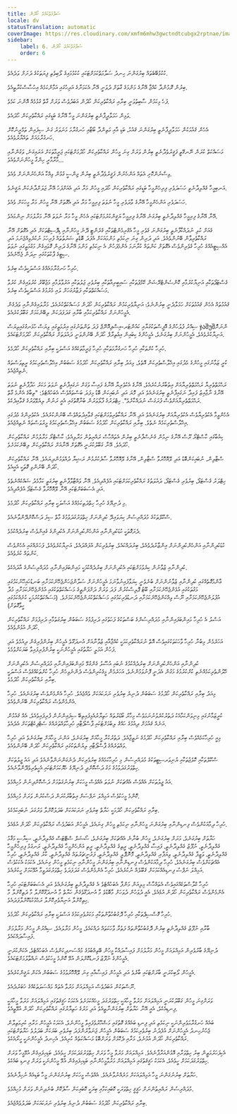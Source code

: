 ```yaml
---
title: ސަލާމަތްކަމުގެ ހޯދުން
locale: dv
statusTranslation: automatic
coverImage: https://res.cloudinary.com/xmfm6mhw3gwctndtcubgx2rptnae/image/upload/v1740337243/small_cover_educacion_fundamental_a051170f1c.webp
sidebar:
    label: 6. ސަލާމަތްކަމުގެ ހޯދުން
    order: 6
---
```

ކުކުޅުބޭބެތައް ބިރުގަންނަ ހިނދު ސަލާމަތްކަމަށްޓަކައި ކުކުޅުމައިގެ ލޯބިވެތި ފިޔަތަކުގެ ދަށަށް ވަދެއެވެ.

ބިރުން ރޮމުންދާ ކުއްޖާ އޭނާގެ މަންމަގެ ގާތަށް ދުވަނީ އޭނާ އެކަމަނާގެ އަރިހުގައި އަމާންކަމެއް އިހުސާސްކުރާތީއެވެ.

ފަހެ މިކަމުން ސާބިތުވަނީ ބިރާއި ރައްކާތެރިކަން ހޯދުން އަބަދުވެސް ވަރަށް ގާތް ގުޅުމެއް އޮންނަ ކަމެވެ.

ވަޅިން ހަމަލާދީފާނެތީ ބިރުގަންނަ މީހާ އޭނާގެ ބަޑީގައި ރައްކާތެރިކަން ހޯދައެވެ.

އެހެން ޤައުމަކުން ހަމަލާދީފާނެތީ ބިރުގަންނަ ޤައުމު، ބަޑި އާއި މަތިންދާ ބޯޓާއި ހަނގުރާމަ މަނަވަރު ގަނެ ސިފައިން ތަމްރީނުކޮށް ހަނގުރާމައަށް ތައްޔާރުވެއެވެ.

މަސައްކަތް ކުރަން ނޭނގޭތީ ފަޤީރުވެދާނެތީ ބިރުން ވަރަށް ގިނަ މީހުން ރައްކާތެރިކަން ހޯދުމަށްޓަކައި ޖަރީމާތަކަށް އަރައިގަނެ، ވަގުންނާއި މާރާމާރީ ހިންގާ މީހުންނަށްވެއެވެ...

ވިސްނުންކޮށި އެތައް އަންހެނުން ފަޤީރުވެދާނެތީ ބިރުން ޖިންސީ ގުޅުން ވިއްކާ އަންހެނުންނަށް ވެއެވެ.

އަނބިމީހާ ގެއްލިދާނެތީ ހަސަދަވެރި ފިރިހެންމީހާ ބަޑީގައި ރައްކާތެރިކަން ހޯދައި މީހުން މަރާ އަދި އެއަށްފަހު އޭނާ ޖަލަށްދާނެކަން ޔަޤީނެވެ.

ހަސަދަވެރި އަންހެންމީހާ އޭނާގެ ވާދަވެރި މީހާ ނުވަތަ ފިރިމީހާ މަރާ އަދި އެގޮތަށް އޭނާ މީހުން މަރާ މީހަކަށް ވެއެވެ.

އޭނާ އޭނާގެ ފިރިމީހާ ގެއްލިދާނެތީ ބިރުގަނެ އޭނާގެ ފިރިމީހާ ޔަޤީންކުރުމަށްޓަކައި އެހެން މީހާ މަރާ ނުވަތަ އޭނާ މަރާލުމަށް ނިންމައެވެ.

ގެއަށް ކުލި ނުދައްކާފާނެތީ ބިރުގަންނަ ގެވެރި މީހާ އެގްރިމެންޓްތަކާއި ގެރެންޓީ ދޭނެ މީހުންނާއި ޑިޕޮސިޓްތަކަށް އެދި އެގޮތަށް އޭނާ ރައްކާތެރިވާން ބޭނުންވެއެވެ. އަދި ދަރިން ގިނަ ނިކަމެތި މަންމައަކަށް އެފަދަ ބޮޑެތި ޝަރުތުތައް ފުރިހަމަ ނުކުރެވިއްޖެނަމަ އަދި އެއްސިޓީއެއްގެ ހުރިހާ ގެވެރިންވެސް އެގޮތަށް ކަންތައް ކުރާނަމަ އެންމެފަހުން އެ ނިކަމެތި މަންމަ އޭނާގެ ދަރިން ގޮވައިގެން މަގުމަތީގައި ނުވަތަ ސިޓީގެ ޕާކުތަކުގައި ނިދަން ޖެހޭނެއެވެ.

ހުރިހާ ހަނގުރާމައެއްގެ އަސްލަކީވެސް ބިރެވެ.

ގެސްޓަޕޯތަކާއި އަނިޔާކުރުމާއި ކޮންސެންޓްރޭޝަން ކޭމްޕުތަކާއި ސައިބީރިއާތަކާއި ބިރުވެރި ޖަލުތަކާއި އަރުވާލުމާއި މަޖުބޫރު ކުރުވައިގެން ކުރުވާ މަސައްކަތްތަކާއި ފަޒާރުގަހަށް ލައި މެރުމުގެ އަސްލަކީވެސް ބިރެވެ.

ޤައުމުތައް އެހެން ޤައުމުތަކަށް ހަމަލާދެނީ ބިރުންނެވެ؛ އަނިޔާވެރިކަމުން ރައްކާތެރިކަން ހޯދަން މަސައްކަތްކުރެއެވެ، މަރާލައިގެންނާއި ވަދެގެން އެމީހުންނަށް ރައްކާތެރިކަމާއި ބާރާއި ގަދަފަދަކަން ލިބޭނެކަމަށް ގަބޫލުކުރެއެވެ.

ސިއްރު ފުލުހުންގެ އޮފީސްތަކުގަޔާއި ކައުންޓަރ-އިސްޕިއޮނޭޖް ފަދަ ތަންތަނުގައި އިރުމަތީގައި ވިޔަސް ހުޅަނގުގައިވިޔަސް ჯაშუშުންނަށް އަނިޔާކުރެވެއެވެ، އެމީހުންނަށް ބިރުގަނެވެ، އެމީހުންގެ ކިބައިން އިޢުތިރާފް ހޯދަން ބޭނުންވަނީ ދައުލަތަށް ރައްކާތެރިކަން ހޯދުމަށްޓަކައެވެ.

ހުރިހާ ކުށްތަކާއި ހުރިހާ ހަނގުރާމަތަކާއި ހުރިހާ ޖަރީމާތަކެއްގެ އަސްލަކީ ބިރާއި ރައްކާތެރިކަން ހޯދުމެވެ.

ކުރީ ޒަމާނުގައި މީހުންގެ މެދުގައި އިޚްލާސްތެރިކަން އޮތެވެ، މިއަދު ބިރާއި ރައްކާތެރިކަން ހޯދުމުގެ ސަބަބުން އިޚްލާސްތެރިކަމުގެ ރީތިވަސްތައް ނެތިއްޖެއެވެ.

ރަޙްމަތްތެރިޔާ ރަޙްމަތްތެރިޔާއަށް އިތުބާރުނުކުރެއެވެ، އޭނާގެ އެކުވެރިޔާ އޭނާގެ ފައިސާ ވަގަށް ނަގައިފާނެތީ ނުވަތަ މަކަރު ހަދާފާނެތީ ނުވަތަ އޭނާގެ ނާޖާއިޒު ފައިދާ ނަގައިފާނެތީ ބިރުގަނެއެވެ އަދި މޮޔަ އަދި ނުބައިކަން ބޮޑު މިފަދަ ބަސްތައްވެސް އެބަހުއްޓެވެ: "ތިބާގެ އެންމެ ގާތް ރަޙްމަތްތެރިޔާއަށްވެސް ފުރަގަސް ނުދައްކާށެވެ". ހިޓްލަރުގެ ފާލޯވަރުން ބުނާގޮތުގައި އެއީ ރަނުން ލިޔެވޭވަރުގެ ޤަވާއިދެކެވެ.

އެހެންވީމާ އެކުވެރިޔާވެސް އެކުވެރިޔާއަށް ބިރުގަނެއެވެ އަދި އޭނާ ރައްކާތެރިވުމަށްޓަކައި ޤަވާއިދުތައްވެސް ބޭނުންކުރެއެވެ. އެކުވެރިންގެ މެދުގައި އިޚްލާސްތެރިކަމެއް ނެތެވެ. ބިރާއި ރައްކާތެރިކަން ހޯދުމުގެ ސަބަބުން އިޚްލާސްތެރިކަމުގެ މީރުވަސްތައް ނެތިއްޖެއެވެ.

ކިއުބާގައި ކާސްޓްރޯ ރޫސް އޭނާގެ ނިމުން ގެނެސްފާނެތީ ބިރުން އެތައްހާސް ރައްޔިތުން މަރާލިއެވެ؛ ކާސްޓްރޯ މަރާލުމުން ރައްކާތެރިކަން ހޯދައެވެ. އޭނާ ގަބޫލުކުރަނީ އެގޮތަށް އޭނާއަށް ރައްކާތެރިކަން ލިބޭނެކަމަށެވެ.

ސްޓާލިން، ނުބައިކަންބޮޑު އަދި ލޭއޮހޮރުވާ ސްޓާލިން، އޭނާގެ ލޭއޮހޮރުވާ ސާފުކުރުމުން ރަޝިޔާ ދުއްވަމުންދިޔައެވެ. އޭނާ ރައްކާތެރިކަން ހޯދަން ބޭނުންވި ގޮތަކީ އެއީއެވެ.

ހިޓްލަރު ގެސްޓަޕޯ، ބިރުވެރި ގެސްޓަޕޯ، ދައުލަތުގެ ރައްކާތެރިކަމަށްޓަކައި އުފެއްދިއެވެ. އޭނާ ވައްޓާލާފާނެތީ ބިރުގަތީ ކަމާމެދު ޝައްކެއްނެތެވެ އަދި އެސަބަބަށްޓަކައި އޭނާ ލޭއޮހޮރުވާ ގެސްޓަޕޯ އުފެއްދިއެވެ.

މި ދުނިޔޭގެ ހުރިހާ ހިތްދަތިކަމެއްގެ އަސްލަކީ ބިރާއި ރައްކާތެރިކަން ހޯދުމެވެ.

ސްކޫލްތަކުގެ މުދައްރިސުން ކިޔަވައިދޭ ކުދިންނަށް ހިތްވަރުގަދަވުމުގެ މާތް ސިފަ ދަސްކޮށްދޭންވާނެއެވެ.

ދެރަގޮތަކީ ކުޑަކުދިންނާއި އަންހެންކުދިންނަށް އެކުދިންގެ ގެއިންވެސް ބިރުދެއްކުމެވެ.

ކުޑަކުދިންނާއި އަންހެންކުދިންނަށް އިންޒާރުދެވެއެވެ، ބިރުދައްކައެވެ، ބިރުވެރިކަން އުފައްދައެވެ، އަނިޔާކުރެވެއެވެ، ފަހަރެއްގައި އެހެންވެސް ކަންތައް ކުރެވެއެވެ.

ކުދިންނާއި ޒުވާނުން ކިޔެވުމަށްޓަކައި އެކުދިންނަށް ބިރުދެއްކުމަކީ މައިންބަފައިންނާއި މުދައްރިސުންގެ އާދައެކެވެ.

ޢާންމުގޮތެއްގައި ކުދިންނާއި ޒުވާނުންނަށް ބުނެވެނީ ކިޔަވާފައިނުވާނަމަ އެމީހުންނަށް ސަލާންޖަހަންޖެހޭނެކަމަށާއި ބަނޑުހައިހޫނުކަމުގައި މަގުތަކުގައި އުޅެންޖެހޭނެކަމަށާއި ބޫޓު ޕޮލިސްކުރުން ފަދަ ވަރަށް ދަށްފަންތީގެ މަސައްކަތްތަކުގައި އުޅެންޖެހޭނެކަމަށާއި މުދާ އުފުލަންޖެހޭނެކަމަށާއި ނޫސް ވިއްކަންޖެހޭނެކަމަށާއި ދަނޑުވެރިކަމުގައި މަސައްކަތްކުރަންޖެހޭނެކަމަށެވެ. (މަސައްކަތްކުރުމަކީ ކުށެއްކަމުގައި ހީވާގޮތަށް)

އަސްލު އެ ހުރިހާ މައިންބަފައިންނާއި މުދައްރިސުންގެ ބަސްތަކުގެ ފަހަތުގައި ދަރިފުޅުގެ ސަބަބުން ބިރުގަތުމާއި ދަރިފުޅަށް ރައްކާތެރިކަން ހޯދަން އުޅުންވެއެވެ.

އަހަރެމެން މިބުނާ ހުރިހާ ވާހަކަތަކުގައިވެސް އޮތް ނުރައްކާތެރިކަމަކީ ކުއްޖާއާއި ޒުވާނާއަށް އުނދަގޫވެ އެމީހުން ބިރުންފުރިގެން ދިއުމެވެ އަދި ފަހުން އަމަލީ ހަޔާތުގައި އެމީހުންނަކީ ބިރުންފުރިފައިވާ ބަޔަކަށްވުމެވެ.

ކުދިންނާއި އަންހެންކުދިންނަށް ބިރުދެއްކުމުގެ ނުބައި އުސޫލު ގެންގުޅޭ މައިންބަފައިންނާއި މުދައްރިސުން އެކުދިންނަށް ހޭލުންތެރިކަމެއްނެތި ކުށްކުރުމުގެ މަގުން އެދަނީ ފޮނުވަމުންނެވެ، އަހަރެމެން މީގެކުރިންވެސް ދެންނެވިހެން ހުރިހާ ކުށްތަކެއްގެވެސް އަސްލަކީ ބިރާއި ރައްކާތެރިކަން ހޯދުމެވެ.

މިއަދު ބިރާއި ރައްކާތެރިކަން ހޯދުމުގެ ސަބަބުން ދުނިޔެ ބިރުވެރި ނަރަކައަކަށް ވެއްޖެއެވެ. ހުރިހާ އެންމެންވެސް ބިރުގަނެއެވެ. ހުރިހާ އެންމެންވެސް ރައްކާތެރިކަން ބޭނުންވެއެވެ.

ކުރީޒަމާނުގައި މިނިވަންކަމާއެކު ދަތުރުކުރެވުނުނަމަވެސް މިހާރު ބޯޑަރުތައް ހަތިޔާރުއެޅިފައިތިބޭ ސިފައިންނުން ފުރިފައިވެއެވެ، އެއް ޤައުމުން އަނެއް ޤައުމަށް ދިއުމުގެ ހައްޤު ލިބުމަށްޓަކައި ޕާސްޕޯޓާއި ހުރިހާވައްތަރެއްގެ ސެޓްފިކެޓްތަކަށް އެދެއެވެ.

މިއީ ހުރިހާކަމެއްވެސް ބިރާއި ރައްކާތެރިކަން ހޯދުމުގެ ނަތީޖާއެވެ. ދަތުރުކުރާ މީހާއަށް ބިރުގަނެވެ، އަންނަ މީހާއަށް ބިރުގަނެވެ އަދި ހުރިހާ ވައްތަރެއްގެ ޕާސްޕޯޓާއި ލިޔުންތަކުގައި ރައްކާތެރިކަން ހޯދަން ބޭނުންވެއެވެ.

ސްކޫލްތަކާއި ކޮލެޖުތަކާއި ޔުނިވަރސިޓީތަކުގެ މުދައްރިސުން މި ހުރިހާކަމެއްގެ ބިރުވެރިކަން ދެނެގަންނަންވާނެއެވެ އަދި އައު ޖީލުތަކަށް ހިތްވަރުގަދަވުމުގެ މަގު ދަސްކޮށްދީ ދުނިޔޭގެ ހެޔޮކަމަށްޓަކައި އެހީތެރިވެދޭންވާނެއެވެ.

އައު ޖީލުތަކަށް އެއްވެސް އެއްޗަކަށް ނުވަތަ އެއްވެސް މީހަކަށް ބިރުނުގަތުމަށް ދަސްކޮށްދިނުން މުހިއްމެވެ.

ކޮންމެ މީހަކުވެސް އަމިއްލަ ނަފްސަށް އިތުބާރުކުރަން ދަސްކުރުން ވަރަށް މުހިއްމެވެ.

ބިރާއި ރައްކާތެރިކަން ހޯދުމަކީ ހަޔާތް ބިރުވެރި ނަރަކައަކަށް ބަދަލުކޮށްލާ ވަރުގަދަ ނުބައިކަމެކެވެ.

ހުރިހާ ދިމާއަކުންވެސް ފިނޑިންނާއި ބިރުގަންނަ މީހުންނާއި ނިކަމެތި މީހުން ގިނައެވެ، އެމީހުން އަބަދުވެސް ރައްކާތެރިކަން ހޯދަން އުޅެއެވެ.

ހަޔާތަށް ބިރުގަނެވެ، މަރަށް ބިރުގަނެވެ، މީހުން ބުނާނެ އެއްޗަކަށް ބިރުގަނެވެ، ސޯޝަލް ސްޓޭޓަސް ގެއްލިދާނެތީ، ސިޔާސީ މަޤާމު ގެއްލިދާނެތީ، ނުފޫޒު ގެއްލިދާނެތީ، ފައިސާ ގެއްލިދާނެތީ، ރީތިގެ ގެއްލިދާނެތީ، ރީތި އަންހެންމީހާ ގެއްލިދާނެތީ، ރަނގަޅު ފިރިހެންމީހާ ގެއްލިދާނެތީ، ވަޒީފާ ގެއްލިދާނެތީ، ވިޔަފާރި ގެއްލިދާނެތީ، މޮނޮޕޮލީ ގެއްލިދާނެތީ، ފަރުނީޗަރުތައް ގެއްލިދާނެތީ، ކާރު ގެއްލިދާނެތީ، ހުރިހާ އެއްޗަކަށްވެސް ބިރުގަނެއެވެ، ހުރިހާ ދިމާއަކުންވެސް ފިނޑިންނާއި ބިރުގަންނަ މީހުންނާއި ނިކަމެތި މީހުން ގިނައެވެ، އެކަމަކު އެކަކުވެސް އަމިއްލަ ނަފްސު ފިނޑިއެއްކަމަކަށް ޤަބޫލެއް ނުކުރެއެވެ، ހުރިހާ އެންމެންވެސް ގަދަފަދަވެ ހިތްވަރުގަދަވީމާ އުޅޭކަމަށް ހީކުރެއެވެ.

ހުރިހާ ކްލާސްތަކެއްގައިވެސް އެތައްހާސް މިލިއަން މަންފާ އެބަހުއްޓެވެ އެ ގެއްލިދާނެތީ ބިރުގަނެއެވެ އަދި އެސަބަބަށްޓަކައި ހުރިހާ އެންމެންވެސް ރައްކާތެރިކަން ހޯދަން އުޅެއެވެ، އެއީ ދުވަހުން ދުވަހަށް މާބޮޑުވެ މާ އުނދަގޫވެގެން ހަޔާތް މާ އުނދަގޫކޮށްލާ މާ ދަތިކޮށްލާ މާ ހިތިކޮށްލާ އަނިޔާވެރިކޮށްލާ ރަޙްމުކުޑަކޮށްލާފަދައެވެ.

ހުރިހާ ގޮސްސިޕްތަކާއި ހުރިހާ ދޮގުބުހުތާންތަކާއި މަކަރުވެރިކަމުގެ އަސްލަކީ ބިރާއި ރައްކާތެރިކަން ހޯދުމެވެ.

ބާރާއި ނުފޫޒު ގެއްލިދާނެތީ ބިރުން ދޮގުބުހުތާންތައް ފަތުރާ ވާހަކަތައް ދައްކައެވެ، މީހުން މަރާލައެވެ، ސިއްރުން މީހުން މަރާލުމަށް ފައިސާދައްކައެވެ.

ދުނިޔޭގެ ބާރުވެރިން އަމިއްލައަށް މީހުން މަރާލުމަށް ފައިސާދައްކާ މީހުން ބޭތިއްބުމުގެ މުއްސަނދިކަންވެސް އެބަހުއްޓެވެ، އެކަންކުރަނީ އެމީހުންގެ ނުފޫޒު ފަނޑުކޮށްލަން އުޅޭ ކޮންމެ މީހަކުވެސް ނައްތާލުމަށްޓަކައެވެ.

އެމީހުން ލޯބިކުރަނީ ބާރަށްޓަކައި ބާރެވެ އަދި އެމީހުން ފައިސާއާއި ގިނަ ލޭއޮހޮރުވުމުގެ ސަބަބުން އެކަން ޔަޤީންކުރެއެވެ.

ނޫސްތަކުން އަބަދުވެސް އަމިއްލައަށް މަރުވާ އެތައް މައްސަލަތަކެއްގެ ޚަބަރުދެއެވެ.

ވަރަށްގިނަ މީހުން ގަބޫލުކުރަނީ އަމިއްލައަށް މަރުވާ މީހާއަކީ ހިތްވަރުގަދަ މީހެއްކަމަށެވެ އެކަމަކު ހަޤީޤަތުގައި އަމިއްލައަށް މަރުވާ މީހާއަކީ ފިނޑިއެކެވެ، އެއީ އޭނާ ހަޔާތަށް ބިރުގަންނާތީއެވެ އަދި މަރުގެ ހަތިޔާރުގައި ރައްކާތެރިކަން ހޯދަން އުޅޭތީއެވެ.

ބައެއް ހަނގުރާމަވެރިންނަކީ ނިކަމެތި އަދި ފިނޑި ބައެއްގެ ގޮތުގައި މަޝްހޫރުވެފައިވާ މީހުންނެވެ، އެކަމަކު އެމީހުން މަރާއި ކުރިމަތިލާން ޖެހުނުހިނދު އެމީހުންނަށް އުފެދުނު ބިރުވެރިކަމުގެ ސަބަބުން އެމީހުން ޖަނަވާރުންފަދަ ބިރުވެރި ބަޔަކަށް ބަދަލުވެ ހަޔާތަށްޓަކައި ރައްކާތެރިކަން ހޯދަން އުޅުނެވެ، މަރާއި ދެކޮޅަށް ވަރަށްބޮޑު މަސައްކަތެއް ކުރިއެވެ. އެހިނދު އެމީހުންނަކީ ހީރޯއެކެވެ.

އެކިފަހަރުމަތީން ބިރު ހިތްވަރާއި އޮޅުންއަރާފާނެއެވެ. އަމިއްލައަށް މަރުވާ މީހާ ވަރަށް ހިތްވަރުގަދަކަމަށް ހީވެއެވެ، ބަޑިހިފައިގެން އުޅޭމީހާ ވަރަށް ހިތްވަރުގަދަކަމަށް ހީވެއެވެ، އެކަމަކު ހަޤީޤަތުގައި އަމިއްލައަށް މަރުވާމީހުންނާއި ބަޑިހިފައިގެން އުޅޭ މީހުންނަކީ ވަރަށް ފިނޑި ބައެކެވެ.

ހަޔާތަށް ބިރުނުގަންނަ މީހާ އަމިއްލައަކަށް މަރެއްނުވާނެއެވެ. އެއްވެސް މީހަކަށް ބިރުނުގަންނަ މީހާ ބަޑިއެއް ނުހިފާނެއެވެ.

މުދައްރިސުން ރައްޔިތުންނަށް ހަޤީޤީ ހިތްވަރަކީ ކޮބައިކަމާއި ބިރަކީ ކޮބައިކަން ސާފުކޮށް ބުނެދިނުން ވަރަށް މުހިއްމެވެ.

ބިރާއި ރައްކާތެރިކަން ހޯދުމުގެ ސަބަބުން ދުނިޔެ ބިރުވެރި ނަރަކައަކަށް ބަދަލުވެއްޖެއެވެ.

